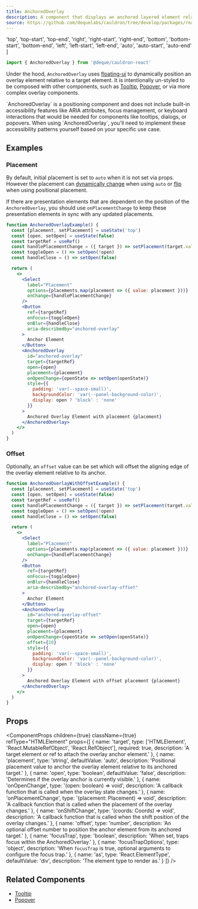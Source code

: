 ```yaml
---
title: AnchoredOverlay
description: A component that displays an anchored layered element relative to a target element.
source: https://github.com/dequelabs/cauldron/tree/develop/packages/react/src/components/AnchoredOverlay/index.tsx
---
```


  'top',
  'top-start',
  'top-end',
  'right',
  'right-start',
  'right-end',
  'bottom',
  'bottom-start',
  'bottom-end',
  'left',
  'left-start',
  'left-end',
  'auto',
  'auto-start',
  'auto-end'
]

```jsx
import { AnchoredOverlay } from '@deque/cauldron-react'
```

Under the hood, `AnchoredOverlay` uses [floating-ui](https://floating-ui.com/) to dynamically position an overlay element relative to a target element. It is intentionally un-styled to be composed with other components, such as [Tooltip]('./Tooltip'), [Popover](./Popover), or via more complex overlay components.

<Note>
  `AnchoredOverlay` is a positioning component and does not include built-in accessibility features like ARIA attributes, focus management, or keyboard interactions that would be needed for components like tooltips, dialogs, or popovers. When using `AnchoredOverlay`, you'll need to implement these accessibility patterns yourself based on your specific use case.
</Note>

## Examples

### Placement

By default, initial placement is set to `auto` when it is not set via props. However the placement can [dynamically change](https://floating-ui.com/docs/autoplacement) when using `auto` or [flip](https://floating-ui.com/docs/flip) when using positional placement. 

If there are presentation elements that are dependent on the position of the `AnchoredOverlay`, you should use `onPlacementChange` to keep these presentation elements in sync with any updated placements.

```jsx example
function AnchoredOverlayExample() {
  const [placement, setPlacement] = useState('top')
  const [open, setOpen] = useState(false)
  const targetRef = useRef()
  const handlePlacementChange = ({ target }) => setPlacement(target.value);
  const toggleOpen = () => setOpen(!open)
  const handleClose = () => setOpen(false)

  return (
    <>
      <Select
        label="Placement"
        options={placements.map(placement => ({ value: placement }))}
        onChange={handlePlacementChange}
      />
      <Button 
        ref={targetRef} 
        onFocus={toggleOpen}
        onBlur={handleClose}
        aria-describedby="anchored-overlay"
      >
        Anchor Element
      </Button>
      <AnchoredOverlay 
        id="anchored-overlay"
        target={targetRef} 
        open={open}
        placement={placement}
        onOpenChange={openState => setOpen(openState)}
        style={{ 
          padding: 'var(--space-small)',
          backgroundColor: 'var(--panel-background-color)', 
          display: open ? 'block' : 'none' 
        }}
      >
        Anchored Overlay Element with placement {placement}
      </AnchoredOverlay>
    </>
  )
}
```

### Offset

Optionally, an `offset` value can be set which will offset the aligning edge of the overlay element relative to its anchor.

```jsx example
function AnchoredOverlayWithOffsetExample() {
  const [placement, setPlacement] = useState('top')
  const [open, setOpen] = useState(false)
  const targetRef = useRef()
  const handlePlacementChange = ({ target }) => setPlacement(target.value);
  const toggleOpen = () => setOpen(!open)
  const handleClose = () => setOpen(false)

  return (
    <>
      <Select
        label="Placement"
        options={placements.map(placement => ({ value: placement }))}
        onChange={handlePlacementChange}
      />
      <Button 
        ref={targetRef} 
        onFocus={toggleOpen}
        onBlur={handleClose}
        aria-describedby="anchored-overlay-offset"
      >
        Anchor Element
      </Button>
      <AnchoredOverlay 
        id="anchored-overlay-offset"
        target={targetRef} 
        open={open}
        placement={placement}
        onOpenChange={openState => setOpen(openState)}
        offset={20}
        style={{ 
          padding: 'var(--space-small)',
          backgroundColor: 'var(--panel-background-color)', 
          display: open ? 'block' : 'none' 
        }}
      >
        Anchored Overlay Element with offset placement {placement}
      </AnchoredOverlay>
    </>
  )
}
```

## Props

<ComponentProps
  children={true}
  className={true}
  refType="HTMLElement"
  props={[
    {
      name: 'target',
      type: ['HTMLElement', 'React.MutableRefObject<HTMLElement>', 'React.RefObject<HTMLElement>'],
      required: true,
      description: 'A target element or ref to attach the overlay anchor element.'
    },
    {
      name: 'placement',
      type: 'string',
      defaultValue: 'auto',
      description: 'Positional placement value to anchor the overlay element relative to its anchored target.'
    },
    {
      name: 'open',
      type: 'boolean',
      defaultValue: 'false',
      description: 'Determines if the overlay anchor is currently visible.'
    },
    {
      name: 'onOpenChange',
      type: '(open: boolean) => void',
      description: 'A callback function that is called when the overlay state changes.'
    },
    {
      name: 'onPlacementChange',
      type: '(placement: Placement) => void',
      description: 'A callback function that is called when the placement of the overlay changes.'
    },
    {
      name: 'onShiftChange',
      type: '(coords: Coords) => void',
      description: 'A callback function that is called when the shift position of the overlay changes.'
    },
    {
      name: 'offset',
      type: 'number',
      description: 'An optional offset number to position the anchor element from its anchored target.'
    },
    {
      name: 'focusTrap',
      type: 'boolean',
      description: 'When set, traps focus within the AnchoredOverlay.'
    },
    {
      name: 'focusTrapOptions',
      type: 'object',
      description: 'When `focusTrap` is true, optional arguments to configure the focus trap.'
    },
    {
      name: 'as',
      type: 'React.ElementType',
      defaultValue: 'div',
      description: 'The element type to render as.'
    }
  ]}
/>

## Related Components

- [Tooltip](./Tooltip)
- [Popover](./Popover)

